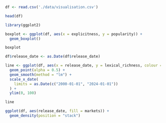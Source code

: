 

```r
df <- read.csv('./data/visualisation.csv')
```


```r
head(df)
```

```r
library(ggplot2)
```

```r
boxplot <- ggplot(df, aes(x = explicitness, y = popularity)) +
  geom_boxplot()

boxplot
```

```r
df$release_date <- as.Date(df$release_date)

line <- ggplot(df, aes(x = release_date, y = lexical_richness, colour = markets)) +
  geom_point(alpha = 0.5) +
  geom_smooth(method = "lm") +
  scale_x_date(
    limits = as.Date(c("2000-01-01", "2024-01-01"))
  ) +
  ylim(0, 100)

line
```

```r
ggplot(df, aes(release_date, fill = markets)) +
  geom_density(position = "stack")
```

```r

```

```r

```

```r

```

```r

```